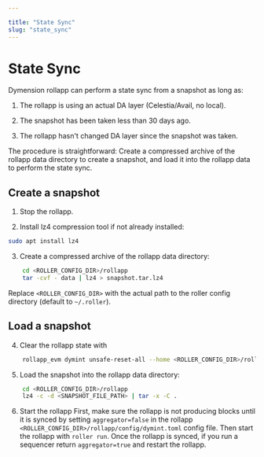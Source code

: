 ```yaml
---

title: "State Sync"
slug: "state_sync"
---
```


# State Sync
Dymension rollapp can perform a state sync from a snapshot as long as:
1. The rollapp is using an actual DA layer (Celestia/Avail, no local).

2. The snapshot has been taken less than 30 days ago.

3. The rollapp hasn't changed DA layer since the snapshot was taken.

The procedure is straightforward: Create a compressed archive of the rollapp data directory to create a snapshot, and
load it into the rollapp data to perform the state sync.

## Create a snapshot
1. Stop the rollapp.

2. Install lz4 compression tool if not already installed:
```bash
sudo apt install lz4
```

3. Create a compressed archive of the rollapp data directory:
```bash
    cd <ROLLER_CONFIG_DIR>/rollapp
    tar -cvf - data | lz4 > snapshot.tar.lz4
```
Replace `<ROLLER_CONFIG_DIR>` with the actual path to the roller config directory (default to `~/.roller`).

## Load a snapshot
4. Clear the rollapp state with
```bash
    rollapp_evm dymint unsafe-reset-all --home <ROLLER_CONFIG_DIR>/rollapp
```

5. Load the snapshot into the rollapp data directory:
```bash
    cd <ROLLER_CONFIG_DIR>/rollapp
    lz4 -c -d <SNAPSHOT_FILE_PATH> | tar -x -C .
```

6. Start the rollapp
First, make sure the rollapp is not producing blocks until it is synced by setting `aggregator=false` in the rollapp
`<ROLLER_CONFIG_DIR>/rollapp/config/dymint.toml` config file. Then start the rollapp with `roller run`. Once the
rollapp is synced, if you run a sequencer return `aggregator=true` and restart the rollapp.
